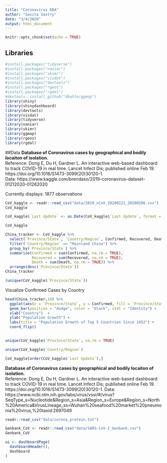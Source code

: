 ```yaml
---
title: "Coronavirus EDA"
author: "Savita Sastry"
date: "3/4/2020"
output: html_document
---
```


```r
knitr::opts_chunk$set(echo = TRUE)
```

## Libraries
```r
#install.packages("tidyverse")
#install.packages("naniar")
#install.packages("skimr")
#install.packages("visdat")
#install.packages("devtools")
#install.packages("rgeos")
#install.packages("rgdal")
#devtools::install_github("dkahle/ggmap")
library(shiny)
library(shinydashboard)
library(devtools)
library(visdat)
library(tidyverse)
library(naniar)
library(skimr)
library(ggmap)
library(rgeos)
library(rgdal)
```


##Data
**Database of Coronavirus cases by geographical and bodily locaiton of isolation.**  
Reference: Dong E, Du H, Gardner L. An interactive web-based dashboard to track COVID-19 in real time. Lancet Infect Dis; published online Feb 19. https://doi.org/10.1016/S1473-3099(20)30120-1.  
Data: https://www.kaggle.com/brendaso/2019-coronavirus-dataset-01212020-01262020

Currently displays: 1877 observations
```r
CoV_kaggle <- readr::read_csv("data/2019_nCoV_20200121_20200206.csv")
CoV_kaggle 
```

```r
CoV_kaggle$`Last Update` <- as.Date(CoV_kaggle$`Last Update`, format = "%m/%d/%y")
```

```r
CoV_kaggle
```

```r
China_tracker <- CoV_kaggle %>% 
  select(`Province/State`, `Country/Region`, Confirmed, Recovered, Death, `Last Update`) %>%
  filter(`Country/Region` == "Mainland China") %>%
  group_by(`Province/State`) %>%
  summarise(Confirmed = sum(Confirmed, na.rm = TRUE),
            Recovered = sum(Recovered, na.rm = TRUE), 
            Death = sum(Death, na.rm = TRUE)) %>%
  arrange(desc(`Province/State`))
China_tracker
```


```r
(unique(CoV_kaggle$`Province/State`))
```

Visualize Confirmed Cases by Country

```r
head(China_tracker,10) %>% 
  ggplot(aes(x = `Province/State`, y = Confirmed, fill = `Province/State`)) +
  geom_bar(position = "dodge", color = "black", stat = "Identity") +
  xlab("Country")  +
  ylab("Population Growth") +
  labs(title = "Population Growth of Top 5 Countries Since 1952") +
  coord_flip()
  
```


```r
unique(CoV_kaggle$`Province/State`, na.rm = TRUE)
```

```r
unique(CoV_kaggle$`Country/Region`)
```

```r
CoV_kaggle[order(CoV_kaggle$`Last Update`),]

```

**Database of Coronavirus cases by geographical and bodily locaiton of isolation.**  
Reference: Dong E, Du H, Gardner L. An interactive web-based dashboard to track COVID-19 in real time. Lancet Infect Dis; published online Feb 19. https://doi.org/10.1016/S1473-3099(20)30120-1. 
Data: https://www.ncbi.nlm.nih.gov/labs/virus/vssi/#/virus?SeqType_s=Nucleotide&Region_s=Asia&Region_s=Europe&Region_s=North%20America&VirusLineage_ss=Wuhan%20seafood%20market%20pneumonia%20virus,%20taxid:2697049

```r
readr::read_csv("data/corona_protein.txt")

```

```r
Genbank_CoV <- readr::read_csv("data/SARS-CoV-2_Genbank.csv")
Genbank_CoV
```

```r
ui <- dashboardPage(
  dashboardHeader(),
  dashboard
)
```

